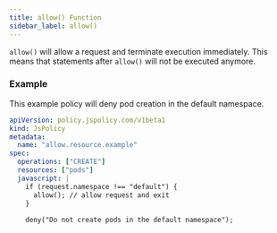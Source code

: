 ```yaml
---
title: allow() Function
sidebar_label: allow()
---
```


`allow()` will allow a request and terminate execution immediately. This means that statements after `allow()` will not be executed anymore.

### Example

This example policy will deny pod creation in the default namespace.
```yaml
apiVersion: policy.jspolicy.com/v1beta1
kind: JsPolicy
metadata:
  name: "allow.resource.example"
spec:
  operations: ["CREATE"]
  resources: ["pods"]
  javascript: |
    if (request.namespace !== "default") {
      allow(); // allow request and exit
    }
    
    deny("Do not create pods in the default namespace");
```

